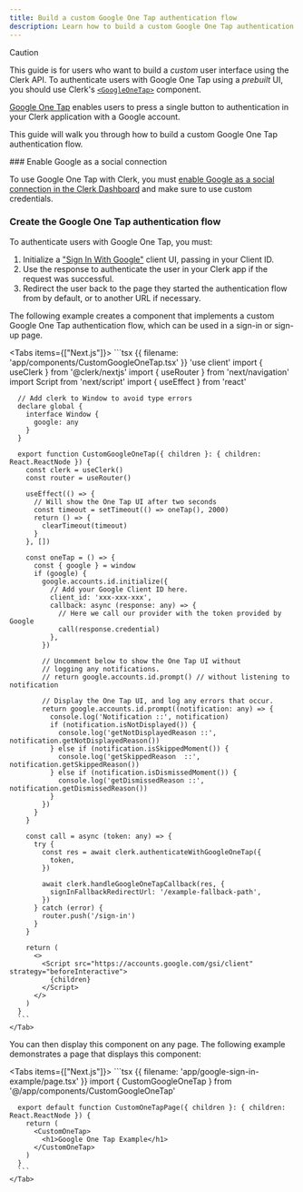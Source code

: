 ```yaml
---
title: Build a custom Google One Tap authentication flow
description: Learn how to build a custom Google One Tap authentication flow using Clerk's API.
---
```


> [!CAUTION]
> This guide is for users who want to build a _custom_ user interface using the Clerk API. To authenticate users with Google One Tap using a _prebuilt_ UI, you should use Clerk's [`<GoogleOneTap>`](/docs/components/authentication/google-one-tap) component.

[Google One Tap](https://developers.google.com/identity/gsi/web/guides/features) enables users to press a single button to authentication in your Clerk application with a Google account.

This guide will walk you through how to build a custom Google One Tap authentication flow.

<Steps>
  ### Enable Google as a social connection

  To use Google One Tap with Clerk, you must [enable Google as a social connection in the Clerk Dashboard](/docs/authentication/social-connections/google#configuring-google-social-connection) and make sure to use custom credentials.

  ### Create the Google One Tap authentication flow

  To authenticate users with Google One Tap, you must:

  1. Initialize a ["Sign In With Google"](https://developers.google.com/identity/gsi/web/reference/js-reference) client UI, passing in your Client ID.
  1. Use the response to authenticate the user in your Clerk app if the request was successful.
  1. Redirect the user back to the page they started the authentication flow from by default, or to another URL if necessary.

  The following example creates a component that implements a custom Google One Tap authentication flow, which can be used in a sign-in or sign-up page.

  <Tabs items={["Next.js"]}>
    <Tab>
      ```tsx {{ filename: 'app/components/CustomGoogleOneTap.tsx' }}
      'use client'
      import { useClerk } from '@clerk/nextjs'
      import { useRouter } from 'next/navigation'
      import Script from 'next/script'
      import { useEffect } from 'react'

      // Add clerk to Window to avoid type errors
      declare global {
        interface Window {
          google: any
        }
      }

      export function CustomGoogleOneTap({ children }: { children: React.ReactNode }) {
        const clerk = useClerk()
        const router = useRouter()

        useEffect(() => {
          // Will show the One Tap UI after two seconds
          const timeout = setTimeout(() => oneTap(), 2000)
          return () => {
            clearTimeout(timeout)
          }
        }, [])

        const oneTap = () => {
          const { google } = window
          if (google) {
            google.accounts.id.initialize({
              // Add your Google Client ID here.
              client_id: 'xxx-xxx-xxx',
              callback: async (response: any) => {
                // Here we call our provider with the token provided by Google
                call(response.credential)
              },
            })

            // Uncomment below to show the One Tap UI without
            // logging any notifications.
            // return google.accounts.id.prompt() // without listening to notification

            // Display the One Tap UI, and log any errors that occur.
            return google.accounts.id.prompt((notification: any) => {
              console.log('Notification ::', notification)
              if (notification.isNotDisplayed()) {
                console.log('getNotDisplayedReason ::', notification.getNotDisplayedReason())
              } else if (notification.isSkippedMoment()) {
                console.log('getSkippedReason  ::', notification.getSkippedReason())
              } else if (notification.isDismissedMoment()) {
                console.log('getDismissedReason ::', notification.getDismissedReason())
              }
            })
          }
        }

        const call = async (token: any) => {
          try {
            const res = await clerk.authenticateWithGoogleOneTap({
              token,
            })

            await clerk.handleGoogleOneTapCallback(res, {
              signInFallbackRedirectUrl: '/example-fallback-path',
            })
          } catch (error) {
            router.push('/sign-in')
          }
        }

        return (
          <>
            <Script src="https://accounts.google.com/gsi/client" strategy="beforeInteractive">
              {children}
            </Script>
          </>
        )
      }
      ```
    </Tab>
  </Tabs>

  You can then display this component on any page. The following example demonstrates a page that displays this component:

  <Tabs items={["Next.js"]}>
    <Tab>
      ```tsx {{ filename: 'app/google-sign-in-example/page.tsx' }}
      import { CustomGoogleOneTap } from '@/app/components/CustomGoogleOneTap'

      export default function CustomOneTapPage({ children }: { children: React.ReactNode }) {
        return (
          <CustomOneTap>
            <h1>Google One Tap Example</h1>
          </CustomOneTap>
        )
      }
      ```
    </Tab>
  </Tabs>
</Steps>

